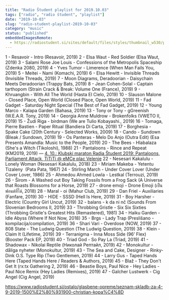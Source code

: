 ```yaml
---
title: "Radio Študent playlist for 2019.10.03"
tags: ["radio", "radio študent", "playlist"]
date: "2019-10-03"
slug: "radio-student-playlist-2019-10-03"
category: "music"
status: "published"
embeddedImagesRemote:
  - https://radiostudent.si/sites/default/files/styles/thumbnail_w530/public/slike/2019-10-03-seznam-skladb-za-4-9-2019-1500%E2%80%931900-christian-kopa%C4%8D-104581.jpg
---
```



1 - Resavoir - Intro (Resavoir, 2019)
2 - Elsa Waut - Red Soldier (Elsa Waut, 2019)
3 - Salami Rose Joe Louis - Confessions of the Metropolis Spaceship (Zdenka 2080, 2019)
4 - Yves Tumor - Limerence (When Man Fails You, 2019)
5 - Meitei - Nami (Komachi, 2019)
6 - Elsa Hewitt - Invisible Threads (Invisible Threads, 2019)
7 - Moon Diagrams, Deradoorian - Daisychain Meets Deradoorian (Trappy Bats, 2019)
8 - Jean Cohen-Solal - Captain tarthopom (Strain Crack & Break: Volume One (France), 2019)
9 - Khruangbin - With All The World (Hasta El Cielo, 2019)
10 - Slauson Malone - Closed Place, Open World (Closed Place, Open World, 2019)
11 - Fad Gadget - Saturday Night Special (The Best of Fad Gadget, 2019)
12 - Young Marco - Kalapa Garden (Bahasa, 2019)
13 - Tony or Tony - gGreenish (W.E.A.R. Tony, 2019)
14 - Georgia Anne Muldrow - Brokenfolks (VWETO II, 2019)
15 - Žudi Riga - birdman (We are Tulio Kobayashi., 2019)
16 - Tomaga, Pierre Bastien - Paper Ritual (Bandiera Di Carta, 2019)
17 - Borghesia - Spake Cake (20th Century - Selected Works, 2009)
18 - Cando - Sundown (Bleak / Sundown, 2019)
19 - Os Panteras - Melo Do Anjo (Outra Edit) (Esa Presents Amandla: Music to the People, 2019)
20 - The Bees - Hlabalaza (She's a Witch (Tikoloshi), 1988)
21 - Pantaloons - Rince and Repeat (KM2019, 2019) — [4. 10.: Klubski maraton Radia Študent 2019: Pantaloons, Parliament Attack, TiTiTi @ eMCe plac Velenje](https://www.facebook.com/events/421695248699892/)
22 - Nesesari Kakalulu - Lonely Woman (Nesesari Kakalulu, 2018)
23 - Miriam Makeba - Yetentu Tizaleny  (Pata Pata, 1967)
24 - Stirling March - Under Cover Lover (Under Cover Lover, 1986)
25 - Ahmedou Ahmed Lowla - Lestkal (Terrouzi, 2019)
26 - Širom - A Washed out Boy Taking Fossils from a Frog Sack (A Universe that Roasts Blossoms for a Horse, 2019)
27 - drone emoji - Drone Emoji (เป็นฟอนต์ที่ได้, 2018)
28 - Maral - oi (Mahur Club, 2019)
29 - Dan Friel - Auxiliaries (Fanfare, 2019)
30 - HIDE - SSSD (Hell Is Here, 2019)
31 - Boy Harsher - Electric (Country Girl Uncut, 2019)
32 - balans - k da ni nč (Sounds From Slovenian Bedrooms II, 2019)
33 - Throbbing Gristle - Six Six Sixties (Throbbing Gristle's Greatest Hits (Remastered), 1981)
34 - Haiku Garden - Idle Abyss (Where If Not Now, 2018)
35 - Brgs - Lady Trap (Preslišano - kompilacija/compilation, 2019)
36 - Shari Vari - Overdose (NOW, 2019)
37 - 808 State - The Ludwig Question (The Ludwig Question, 2019)
38 - Klein - Claim It (Lifetime, 2019)
39 - Terranigma - Inna Moss Side (96’ Flex) (Booster Pack EP, 2019)
40 - Triad God - So Pay La (Triad, 2019)
41 - Shadowax - Nikolai Reptile (Николай Рептайл, 2019)
42 - Monokultur - dåliga nyheter (Monokultur, 2019)
43 - The Sea and Cake, Designer - Rinky-Dink O.S. Type Rip (Two Gentlemen, 2019)
44 - Larry Gus - Taped Hands Here (Taped Hands Here / Readers & Authors, 2019)
45 - Blaž - They Don't Get It (rx:tx Gathering 2, 2019)
46 - Beastie Boys, Paul Nice - Hey Ladies - Paul Nice Remix (Hey Ladies (Remixes), 2019)
47 - Galcher Lustwerk - Cig Angel (Cig Angel, 2019)

<https://www.radiostudent.si/ostalo/glasbene-opreme/seznam-skladb-za-4-9-2019-1500%E2%80%931900-christian-kopa%C4%8D>

<div
  style={{
    gridArea: "1/1",
    position: "relative",
    placeItems: "center",
    display: "grid",
  }}
>
  <GatsbyImage
    style={{ marginTop: "2em" }}
    imgStyle={{ border: "3px dotted tomato" }}
    alt=""
    image={getImage(props.remoteImages[0])}
  />
</div>
